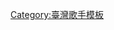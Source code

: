 {{Navbox musical artist
| name  = 王心凌
| title = [[王心凌]]
| state = {{{state|autocollapse}}}
| background = solo_singer
| bodyclass  = hlist
| above = 
| group1 = 錄音室專輯
| list1 =
* [[Begin...]] (2003)
* [[愛你 (王心凌專輯)|愛你]] (2004)
* [[Honey (王心凌专辑)|Honey]] (2005)
* [[Cyndi with U]] (2005)
* [[Magic Cyndi]] (2007)
* [[Fly! Cyndi]] (2007)
* [[心电心]] (2009)
* [[黏黏²|(黏黏)²]] (2011)
* [[愛不愛]] (2012)
* [[第10個王心凌]] (2014)
* [[敢要敢不要]] (2015)
* [[愛·心凌]] (2018)
| group2 = 精選集
| list2 =
* [[閃耀2005|閃耀2005 新歌+節奏精選]] (2005)
* [[Red Cyndi|Red Cyndi 2008新歌+精選]] (2008)
* [[美麗的日子|美麗的日子 新歌+精選]] (2009)
* [[My! Cyndi!]] (2020)
| group3 = 演唱會影音專輯
| list3 =
* 夢幻遊園地演唱會
| group4 = 電視劇
| list4 =
* [[車正在追]]
* [[西街少年]] (2003)
* [[天國的嫁衣]] (2004)
* [[大熊醫师家]] (2005)
* [[微笑Pasta]] (2006)
* [[桃花小妹 (電視劇)|桃花小妹]] (2009)
* [[美樂。加油]] (2011)
* [[幸福選擇題]] (2013)
| group5 = 電影
| list5 =
* [[運转手之戀]] (2000)
* [[花吃了那女孩]] (2008)
* [[風雲高手]] (2016)
| group6 = 配音
| list6 = 
* [[料理鼠王]] (2007)
| group7 = 巡演
| list7 =
* [[Cyndi Wants! 世界巡迴演唱會]] (2016-2017)
* [[愛·心凌巡迴演唱會]] (2019-)
}}
<noinclude>
[[Category:臺灣歌手模板]]</noinclude>